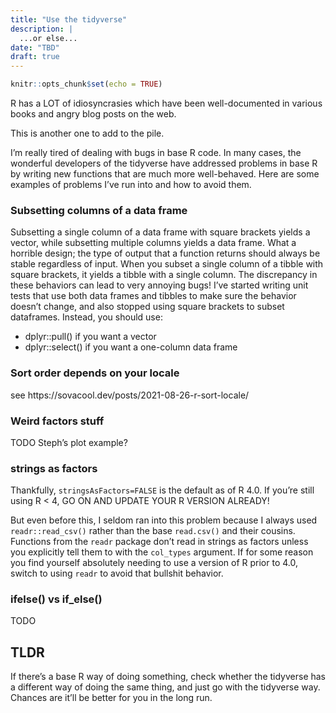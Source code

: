 ```yaml
---
title: "Use the tidyverse"
description: |
  ...or else...
date: "TBD"
draft: true
---
```


```r
knitr::opts_chunk$set(echo = TRUE)
```

R has a LOT of idiosyncrasies which have been well-documented in various books and angry blog posts on the web.

This is another one to add to the pile.

I'm really tired of dealing with bugs in base R code.
In many cases, the wonderful developers of the tidyverse have addressed problems in base R by writing new functions that are much more well-behaved.
Here are some examples of problems I've run into and how to avoid them.

### Subsetting columns of a data frame

Subsetting a single column of a data frame with square brackets yields a vector,
while subsetting multiple columns yields a data frame.
What a horrible design; the type of output that a function returns should always be stable regardless of input.
When you subset a single column of a tibble with square brackets, it yields a tibble with a single column.
The discrepancy in these behaviors can lead to very annoying bugs!
I've started writing unit tests that use both data frames and tibbles to make sure the behavior doesn't change, and also stopped using square brackets to subset dataframes.
Instead, you should use:

- dplyr::pull() if you want a vector
- dplyr::select() if you want a one-column data frame

### Sort order depends on your locale

see https://sovacool.dev/posts/2021-08-26-r-sort-locale/

### Weird factors stuff

TODO
Steph's plot example?

### strings as factors

Thankfully, `stringsAsFactors=FALSE` is the default as of R 4.0. 
If you're still using R < 4, GO ON AND UPDATE YOUR R VERSION ALREADY!

But even before this, I seldom ran into this problem because I always used 
`readr::read_csv()` rather than the base `read.csv()` and their cousins.
Functions from the `readr` package don't read in strings as factors unless you explicitly tell them to with the `col_types` argument.
If for some reason you find yourself absolutely needing to use a version of R prior to 4.0, switch to using `readr` to avoid that bullshit behavior.


### ifelse() vs if_else()

TODO

## TLDR

If there's a base R way of doing something, check whether the tidyverse has a
different way of doing the same thing, and just go with the tidyverse way.
Chances are it'll be better for you in the long run.
